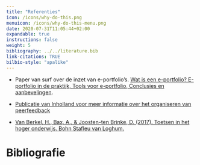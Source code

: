 ```yaml
---
title: "Referenties"
icon: /icons/why-do-this.png
menuicon: /icons/why-do-this-menu.png
date: 2020-07-31T11:05:44+02:00
expandable: true
instructions: false
weight: 5
bibliography: ../../literature.bib
link-citations: TRUE
bilbio-style: "apalike"
---
```


* Paper van surf over de inzet van e-portfolio’s.	[Wat is een e-portfolio? E-portfolio in de praktijk, Tools voor e-portfolio, Conclusies en aanbevelingen](https://www.surf.nl/files/2019-01/inventarisatie-e-portfolios-in-het-hoger-onderwijs.pdf).

* [Publicatie van Inholland voor meer informatie over het organiseren van peerfeedback](https://www.inholland.nl/media/18717/inh_factsheet-peerreview_a4-nl-digitaal.pdf)

* [Van Berkel, H., Bax, A., & Joosten-ten Brinke, D. (2017). Toetsen in het hoger onderwijs. Bohn Stafleu van Loghum.](https://remindo-support.sites.uu.nl/wp-content/uploads/sites/79/2020/03/Toetsen-in-het-Hoger-Onderwijs-van-Berkel-Bax-Joosten-ten-Brinke.pdf)

# Bibliografie 
